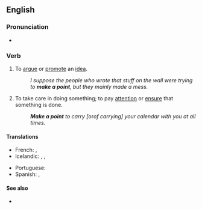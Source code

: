 ==English==

===Pronunciation===
* {{audio|en|En-au-make a point.ogg|Audio (AU)}}

===Verb===
{{en-verb|make<,,made> a point}}

# {{lb|en|idiomatic}} To [[argue]] or [[promote]] an [[idea]].
#: ''I suppose the people who wrote that stuff on the wall were trying to '''make a point''', but they mainly made a mess.''
#: {{syn|en|[[make]] [[a]] [[statement]]}}
# {{lb|en|idiomatic}} To take care in doing something; to pay [[attention]] or [[ensure]] that something is done.
#: '''''Make a point''' to carry [''or'' of carrying] your calendar with you at all times.''

====Translations====
{{trans-top|to take care in doing something}}
* French: {{t|fr|mettre un point d'honneur à}}, {{t+|fr|se faire un point d'honneur de}}
* Icelandic: {{t|is|standa fast á}}, {{t|is|leggja áherslu á}}, {{t|is|hafa fyrir reglu}}
{{trans-mid}}
* Portuguese: {{t|pt|fazer questão}}
* Spanish: {{t|es|procurar hacer algo}}, {{t|es|asegurarse de hacer algo}}
{{trans-bottom}}

====See also====
* {{l|en|case in point}}